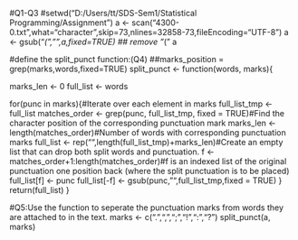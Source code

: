 #Q1-Q3
#setwd("D:/Users/tt/SDS-Sem1/Statistical Programming/Assignment")
a <- scan("4300-0.txt",what="character",skip=73,nlines=32858-73,fileEncoding="UTF-8")
a <- gsub("_(","",a,fixed=TRUE) ## remove "_("
a

#define the split_punct function:(Q4)
##marks_position = grep(marks,words,fixed=TRUE)
split_punct <- function(words, marks){

  marks_len <- 0
  full_list <- words
  
  for(punc in marks){#Iterate over each element in marks
    full_list_tmp <- full_list
    matches_order <- grep(punc, full_list_tmp, fixed = TRUE)#Find the character position of the corresponding punctuation mark
    marks_len <- length(matches_order)#Number of words with corresponding punctuation marks
    full_list <- rep("",length(full_list_tmp)+marks_len)#Create an empty list that can drop both split words and punctuation.
    f <- matches_order+1:length(matches_order)#f is an indexed list of the original punctuation one position back (where the split punctuation is to be placed)
    full_list[f] <- punc
    full_list[-f] <- gsub(punc,"",full_list_tmp,fixed = TRUE)
  }
  return(full_list)
}

#Q5:Use the function to seperate the punctuation marks from words they are attached to in the text.
marks <- c(".",",",";","!",":","?")
split_punct(a, marks)

